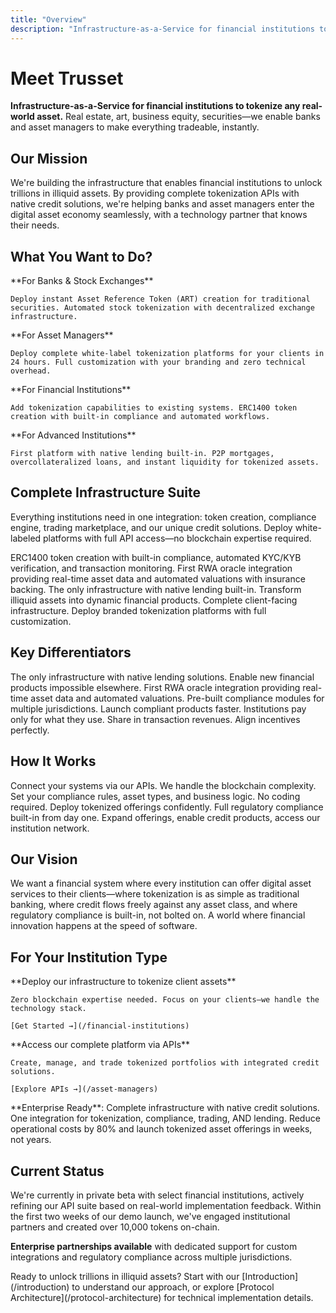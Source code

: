 ```yaml
---
title: "Overview"
description: "Infrastructure-as-a-Service for financial institutions to tokenize any real-world asset. Complete tokenization infrastructure with native credit solutions."
---
```


# Meet Trusset

**Infrastructure-as-a-Service for financial institutions to tokenize any real-world asset.** Real estate, art, business equity, securities—we enable banks and asset managers to make everything tradeable, instantly.

## Our Mission

We're building the infrastructure that enables financial institutions to unlock trillions in illiquid assets. By providing complete tokenization APIs with native credit solutions, we're helping banks and asset managers enter the digital asset economy seamlessly, with a technology partner that knows their needs.

## What You Want to Do?

<CardGroup cols={2}>
  <Card title="Tokenize Customer Assets" icon="building" href="/stock-exchanges">
    **For Banks & Stock Exchanges**
    
    Deploy instant Asset Reference Token (ART) creation for traditional securities. Automated stock tokenization with decentralized exchange infrastructure.
  </Card>
  
  <Card title="Launch Tokenization Platform" icon="rocket" href="/white-label-platform">
    **For Asset Managers**
    
    Deploy complete white-label tokenization platforms for your clients in 24 hours. Full customization with your branding and zero technical overhead.
  </Card>
  
  <Card title="Integrate Tokenization APIs" icon="code" href="/tokenization-service">
    **For Financial Institutions**
    
    Add tokenization capabilities to existing systems. ERC1400 token creation with built-in compliance and automated workflows.
  </Card>
  
  <Card title="Enable Credit Solutions" icon="handshake" href="/credit-solutions">
    **For Advanced Institutions**
    
    First platform with native lending built-in. P2P mortgages, overcollateralized loans, and instant liquidity for tokenized assets.
  </Card>
</CardGroup>

## Complete Infrastructure Suite

Everything institutions need in one integration: token creation, compliance engine, trading marketplace, and our unique credit solutions. Deploy white-labeled platforms with full API access—no blockchain expertise required.

<CardGroup cols={2}>
  <Card title="Tokenization Service" icon="coins" href="/tokenization-service">
    ERC1400 token creation with built-in compliance, automated KYC/KYB verification, and transaction monitoring.
  </Card>
  
  <Card title="Oracle Network" icon="database" href="/oracle-service">
    First RWA oracle integration providing real-time asset data and automated valuations with insurance backing.
  </Card>
  
  <Card title="Credit & Liquidity Layer" icon="credit-card" href="/credit-solutions">
    The only infrastructure with native lending built-in. Transform illiquid assets into dynamic financial products.
  </Card>
  
  <Card title="White-Label Platform" icon="palette" href="/white-label-platform">
    Complete client-facing infrastructure. Deploy branded tokenization platforms with full customization.
  </Card>
</CardGroup>

## Key Differentiators

<CardGroup cols={2}>
  <Card title="Credit-First Architecture" icon="chart-line">
    The only infrastructure with native lending solutions. Enable new financial products impossible elsewhere.
  </Card>
  
  <Card title="Enterprise Oracle Network" icon="network-wired">
    First RWA oracle integration providing real-time asset data and automated valuations.
  </Card>
  
  <Card title="Regulatory Orchestration" icon="shield-check">
    Pre-built compliance modules for multiple jurisdictions. Launch compliant products faster.
  </Card>
  
  <Card title="Revenue Sharing Model" icon="handshake">
    Institutions pay only for what they use. Share in transaction revenues. Align incentives perfectly.
  </Card>
</CardGroup>

## How It Works

<Steps>
  <Step title="Integration">
    Connect your systems via our APIs. We handle the blockchain complexity.
  </Step>
  
  <Step title="Configuration">
    Set your compliance rules, asset types, and business logic. No coding required.
  </Step>
  
  <Step title="Launch">
    Deploy tokenized offerings confidently. Full regulatory compliance built-in from day one.
  </Step>
  
  <Step title="Scale">
    Expand offerings, enable credit products, access our institution network.
  </Step>
</Steps>

## Our Vision

We want a financial system where every institution can offer digital asset services to their clients—where tokenization is as simple as traditional banking, where credit flows freely against any asset class, and where regulatory compliance is built-in, not bolted on. A world where financial innovation happens at the speed of software.

## For Your Institution Type

<Columns cols={2}>
  <Card title="Financial Institutions" icon="building">
    **Deploy our infrastructure to tokenize client assets**
    
    Zero blockchain expertise needed. Focus on your clients—we handle the technology stack.
    
    [Get Started →](/financial-institutions)
  </Card>
  
  <Card title="Asset Managers" icon="chart-line">
    **Access our complete platform via APIs**
    
    Create, manage, and trade tokenized portfolios with integrated credit solutions.
    
    [Explore APIs →](/asset-managers)
  </Card>
</Columns>

<Note>
  **Enterprise Ready**: Complete infrastructure with native credit solutions. One integration for tokenization, compliance, trading, AND lending. Reduce operational costs by 80% and launch tokenized asset offerings in weeks, not years.
</Note>

## Current Status

We're currently in private beta with select financial institutions, actively refining our API suite based on real-world implementation feedback. Within the first two weeks of our demo launch, we've engaged institutional partners and created over 10,000 tokens on-chain.

**Enterprise partnerships available** with dedicated support for custom integrations and regulatory compliance across multiple jurisdictions.

<Tip>
  Ready to unlock trillions in illiquid assets? Start with our [Introduction](/introduction) to understand our approach, or explore [Protocol Architecture](/protocol-architecture) for technical implementation details.
</Tip>